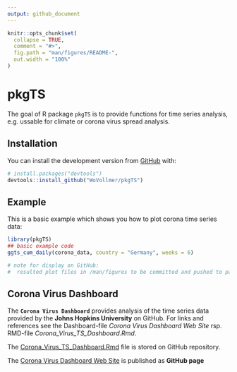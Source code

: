 ```yaml
---
output: github_document
---
```


<!-- README.md is generated from README.Rmd. Please edit that file -->

```r
knitr::opts_chunk$set(
  collapse = TRUE,
  comment = "#>",
  fig.path = "man/figures/README-",
  out.width = "100%"
)
```

# pkgTS

<!-- badges: start -->
<!-- badges: end -->

The goal of R package `pkgTS` is to provide functions for time series analysis, 
e.g. ussable for climate or corona virus spread analysis.


## Installation

You can install the development version from [GitHub](https://github.com/) with:

``` r
# install.packages("devtools")
devtools::install_github("WoVollmer/pkgTS")
```
## Example

This is a basic example which shows you how to plot corona time series data:

```r
library(pkgTS)
## basic example code
ggts_cum_daily(corona_data, country = "Germany", weeks = 6)

# note for display on GitHub:
#  resulted plot files in /man/figures to be committed and pushed to package
```


## Corona Virus Dashboard

The **`Corona Virus Dashboard`** provides analysis of the time series data provided by the **Johns Hopkins University** on GitHub. For links and references see the Dashboard-file *Corona Virus Dashboard Web Site* rsp. RMD-file *Corona_Virus_TS_Dashboard.Rmd*.

The 
[Corona_Virus_TS_Dashboard.Rmd](https://github.com/WoVollmer/R-TimesSeriesAnalysis/tree/master/Corona-Virus)
file is stored on GitHub repository.

The [Corona Virus Dashboard Web Site](https://wovollmer.github.io/github.io/) 
is published as **GitHub page**
